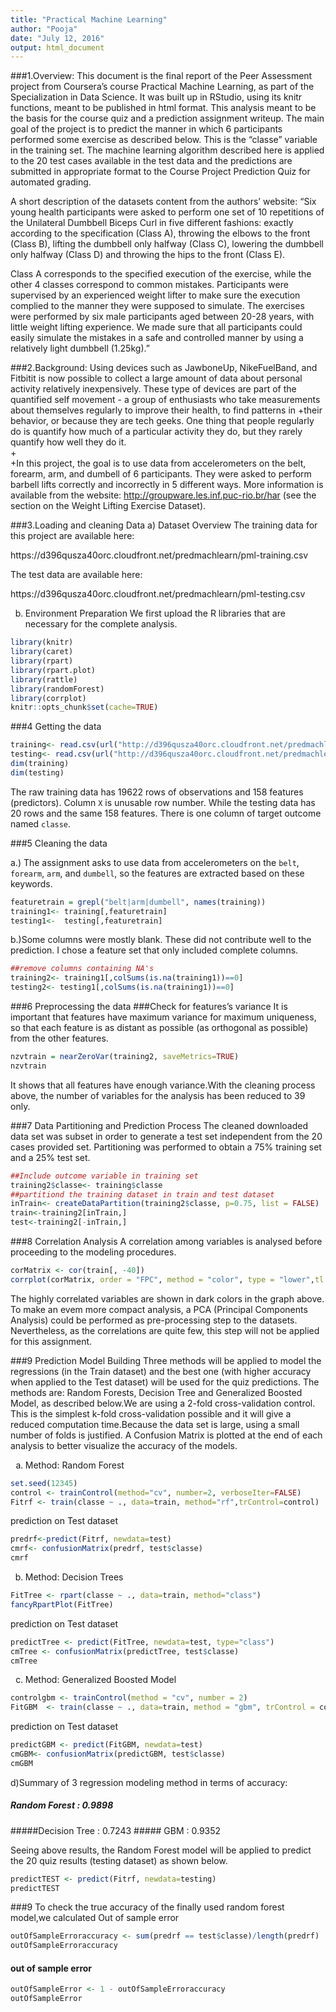 ```yaml
---
title: "Practical Machine Learning"
author: "Pooja"
date: "July 12, 2016"
output: html_document
---
```

###1.Overview:
This document is the final report of the Peer Assessment project from Coursera's course Practical Machine Learning, as part of the Specialization in Data Science. It was built up in RStudio, using its knitr functions, meant to be published in html format.
This analysis meant to be the basis for the course quiz and a prediction assignment writeup. The main goal of the project is to predict the manner in which 6 participants performed some exercise as described below. This is the "classe" variable in the training set. The machine learning algorithm described here is applied to the 20 test cases available in the test data and the predictions are submitted in appropriate format to the Course Project Prediction Quiz for automated grading.

A short description of the datasets content from the authors' website:
"Six young health participants were asked to perform one set of 10 repetitions of the Unilateral Dumbbell Biceps Curl in five different fashions: exactly according to the specification (Class A), throwing the elbows to the front (Class B), lifting the dumbbell only halfway (Class C), lowering the dumbbell only halfway (Class D) and throwing the hips to the front (Class E).

Class A corresponds to the specified execution of the exercise, while the other 4 classes correspond to common mistakes. Participants were supervised by an experienced weight lifter to make sure the execution complied to the manner they were supposed to simulate. The exercises were performed by six male participants aged between 20-28 years, with little weight lifting experience. We made sure that all participants could easily simulate the mistakes in a safe and controlled manner by using a relatively light dumbbell (1.25kg)."

###2.Background:
Using devices such as JawboneUp, NikeFuelBand, and Fitbitit is now possible to collect a large amount of data about personal activity relatively inexpensively. These type of devices are part of the quantified self movement - a group of enthusiasts who take measurements about themselves regularly to improve their health, to find patterns in
+their behavior, or because they are tech geeks. One thing that people regularly do is quantify how much of a particular activity they do, but they rarely quantify how well they do it.  
+   
+In this project, the goal is to use data from accelerometers on the belt, forearm, arm, and dumbell of 6 participants. They were asked to perform barbell lifts correctly and incorrectly in 5 different ways. More information is available from the website: [http://groupware.les.inf.puc-rio.br/har](http://groupware.les.inf.puc-rio.br/har) (see the section on the Weight Lifting Exercise Dataset).  

###3.Loading and cleaning Data 
a) Dataset Overview
The training data for this project are available here:

https://d396qusza40orc.cloudfront.net/predmachlearn/pml-training.csv

The test data are available here:

https://d396qusza40orc.cloudfront.net/predmachlearn/pml-testing.csv

b) Environment Preparation
We first upload the R libraries that are necessary for the complete analysis.
```r
library(knitr)
library(caret)
library(rpart)
library(rpart.plot)
library(rattle)
library(randomForest)
library(corrplot)
knitr::opts_chunk$set(cache=TRUE)
```

###4 Getting the data
```r
training<- read.csv(url("http://d396qusza40orc.cloudfront.net/predmachlearn/pml-training.csv"),na.strings =c( "NA","","#DIV/0!"))
testing<- read.csv(url("http://d396qusza40orc.cloudfront.net/predmachlearn/pml-testing.csv"),na.strings =c( "NA","","#DIV/0!"))
dim(training)
dim(testing)
```

The raw training data has 19622 rows of observations and 158 features (predictors). Column `X` is unusable row number. While the testing data has 20 rows and the same 158 features. There is one column of target outcome named `classe`.   

###5 Cleaning the data

a.) The assignment  asks to use data from accelerometers on the `belt`, `forearm`, `arm`, and `dumbell`, so the features are extracted based on these keywords. 
```r
featuretrain = grepl("belt|arm|dumbell", names(training))
training1<- training[,featuretrain]
testing1<-  testing[,featuretrain]
```


b.)Some columns were mostly blank. These did not contribute well to the prediction. I chose a feature set that only included complete columns. 
```r
##remove columns containing NA's
training2<- training1[,colSums(is.na(training1))==0]
testing2<- testing1[,colSums(is.na(training1))==0]
```

###6 Preprocessing the data
###Check for features's variance
It is important that features have maximum variance for maximum uniqueness, so that each feature is as distant as possible (as orthogonal as possible) from the other features. 

```r

nzvtrain = nearZeroVar(training2, saveMetrics=TRUE)
nzvtrain
```
It shows that all features have enough variance.With the cleaning process above, the number of variables for the analysis has been reduced to 39 only.
 
 
###7 Data Partitioning and Prediction Process
The cleaned downloaded data set was subset in order to generate a test set independent from the 20 cases provided set. Partitioning was performed to obtain a 75% training set and a 25% test set.
```r
##Include outcome variable in training set
training2$classe<- training$classe
##partitiond the training dataset in train and test dataset
inTrain<- createDataPartition(training2$classe, p=0.75, list = FALSE)
train<-training2[inTrain,]
test<-training2[-inTrain,]
```

###8 Correlation Analysis
A correlation among variables is analysed before proceeding to the modeling procedures.
```r
corMatrix <- cor(train[, -40])
corrplot(corMatrix, order = "FPC", method = "color", type = "lower",tl.cex = 0.8, tl.col = rgb(0, 0, 0))
```

The highly correlated variables are shown in dark colors in the graph above. To make an evem more compact analysis, a PCA (Principal Components Analysis) could be performed as pre-processing step to the datasets. Nevertheless, as the correlations are quite few, this step will not be applied for this assignment.

###9 Prediction Model Building
Three methods will be applied to model the regressions (in the Train dataset) and the best one (with higher accuracy when applied to the Test dataset) will be used for the quiz predictions. The methods are: Random Forests, Decision Tree and Generalized Boosted Model, as described below.We are using a 2-fold cross-validation control. This is the simplest k-fold cross-validation possible and it will give a reduced computation time.Because the data set is large, using a small number of folds is justified. A Confusion Matrix is plotted at the end of each analysis to better visualize the accuracy of the models.

a) Method: Random Forest
```r
set.seed(12345)
control <- trainControl(method="cv", number=2, verboseIter=FALSE)
Fitrf <- train(classe ~ ., data=train, method="rf",trControl=control)
```

prediction on Test dataset
```r
predrf<-predict(Fitrf, newdata=test)
cmrf<- confusionMatrix(predrf, test$classe)
cmrf
```


b) Method: Decision Trees
```r
FitTree <- rpart(classe ~ ., data=train, method="class")
fancyRpartPlot(FitTree)
```

prediction on Test dataset
```r
predictTree <- predict(FitTree, newdata=test, type="class")
cmTree <- confusionMatrix(predictTree, test$classe)
cmTree
```


c) Method: Generalized Boosted Model
```r
controlgbm <- trainControl(method = "cv", number = 2)
FitGBM  <- train(classe ~ ., data=train, method = "gbm", trControl = controlgbm, verbose = FALSE)
```

prediction on Test dataset
```r
predictGBM <- predict(FitGBM, newdata=test)
cmGBM<- confusionMatrix(predictGBM, test$classe)
cmGBM
```

 
d)Summary of 3 regression modeling method in terms of accuracy:

##### Random Forest : 0.9898
#####Decision Tree : 0.7243
#####          GBM : 0.9352

Seeing above results, the Random Forest model will be applied to predict the 20 quiz results (testing dataset) as shown below.
```r
predictTEST <- predict(Fitrf, newdata=testing)
predictTEST
```

###9 To check the true accuracy of the finally used random forest model,we calculated Out of sample error 
```r
outOfSampleErroraccuracy <- sum(predrf == test$classe)/length(predrf)
outOfSampleErroraccuracy
```

#### out of sample error 
```r
outOfSampleError <- 1 - outOfSampleErroraccuracy
outOfSampleError
```
